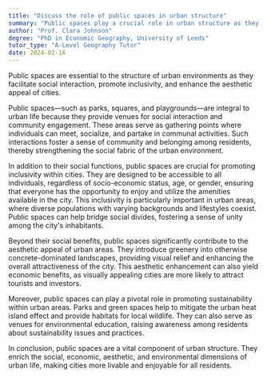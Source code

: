 ```yaml
---
title: "Discuss the role of public spaces in urban structure"
summary: "Public spaces play a crucial role in urban structure as they foster social interaction, promote inclusivity, and enhance the city's aesthetic appeal."
author: "Prof. Clara Johnson"
degree: "PhD in Economic Geography, University of Leeds"
tutor_type: "A-Level Geography Tutor"
date: 2024-02-16
---
```


Public spaces are essential to the structure of urban environments as they facilitate social interaction, promote inclusivity, and enhance the aesthetic appeal of cities.

Public spaces—such as parks, squares, and playgrounds—are integral to urban life because they provide venues for social interaction and community engagement. These areas serve as gathering points where individuals can meet, socialize, and partake in communal activities. Such interactions foster a sense of community and belonging among residents, thereby strengthening the social fabric of the urban environment.

In addition to their social functions, public spaces are crucial for promoting inclusivity within cities. They are designed to be accessible to all individuals, regardless of socio-economic status, age, or gender, ensuring that everyone has the opportunity to enjoy and utilize the amenities available in the city. This inclusivity is particularly important in urban areas, where diverse populations with varying backgrounds and lifestyles coexist. Public spaces can help bridge social divides, fostering a sense of unity among the city's inhabitants.

Beyond their social benefits, public spaces significantly contribute to the aesthetic appeal of urban areas. They introduce greenery into otherwise concrete-dominated landscapes, providing visual relief and enhancing the overall attractiveness of the city. This aesthetic enhancement can also yield economic benefits, as visually appealing cities are more likely to attract tourists and investors.

Moreover, public spaces can play a pivotal role in promoting sustainability within urban areas. Parks and green spaces help to mitigate the urban heat island effect and provide habitats for local wildlife. They can also serve as venues for environmental education, raising awareness among residents about sustainability issues and practices.

In conclusion, public spaces are a vital component of urban structure. They enrich the social, economic, aesthetic, and environmental dimensions of urban life, making cities more livable and enjoyable for all residents.
    